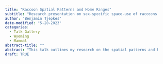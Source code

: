 ```yaml
---
title: "Raccoon Spatial Patterns and Home Ranges"
subtitle: "Research presentation on sex-specific space-use of raccoons in Laramie, WY."
author: "Benjamin Tjepkes"
date-modified: "5-20-2023"
categories:
  - Talk Gallery
  - Wyoming
  - Mammal
abstract-title: ""
abstract: "This talk outlines my research on the spatial patterns and home ranges of raccoons (*Procyon lotor*) in Laramie, Wyoming. It was presented at the UWSP College of Natural Resources Undergraduate Research Symposium and was in collaboration with the [Wyoming Raccoon Project](https://www.animalcognitionlab.org/wyoming-raccoon-project)."
draft: TRUE
---
```



